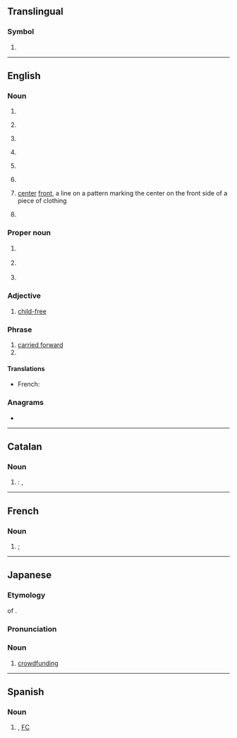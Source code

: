 {{also|cf|Cf|cF|cf.|c.f.|.cf}}
==Translingual==

===Symbol===
{{mul-symbol}}

# {{ISO 3166|1|2|Central African Republic}}

----

==English==
{{wikipedia}}

===Noun===
{{en-noun|~}}

# {{abbreviation of|en|cluster fuck}}
# {{lb|en|baseball}} {{abbreviation of|en|center field}}
# {{lb|en|baseball}} {{abbreviation of|en|center fielder}}
# {{lb|en|finance}} {{abbreviation of|en|cash flow}}
# {{lb|en|health}} {{abbreviation of|en|cystic fibrosis}}
# {{lb|en|computing}} {{abbreviation of|en|w:Collaborative filtering|Collaborative filtering}}
# {{lb|en|textiles|sewing}} [[center]] [[front]], a line on a pattern marking the center on the front side of a piece of clothing
# {{init of|en|Charlie Foxtrot}}

===Proper noun===
{{en-proper noun}}

# {{lb|en|Canada|military}} {{abbreviation of|en|Canadian Forces}}
# {{lb|en|computing}} {{abbreviation of|en|{{w|CompactFlash}}}}
# {{lb|en|computing}} {{abbreviation of|en|w:.NET Compact Framework|.NET Compact Framework}}

===Adjective===
{{en-adj|-}}

# [[child-free]]

===Phrase===
{{head|en|phrase}}

# [[carried forward]]
# {{alternative form of|en|cf.|gloss=confer, compare}}

====Translations====
{{trans-top|Canadian Forces}}
* French: {{t+|fr|FC}}
{{trans-mid}}
{{trans-bottom}}

===Anagrams===
* {{anagrams|en|a=cf|F.C.|FC|Fc}}

----

==Catalan==

===Noun===
{{head|ca|noun|g=m}}

# {{m|en|FC}}: {{initialism of|ca|[[club|Club]] de [[futbol|Futbol]]||Football Club|nodot=1}},
#: {{syn|ca|FC}}

----

==French==

===Noun===
{{fr-noun|m}}

# {{m|en|FC|gloss=football club}} {{q|soccer}}; {{initialism of|fr|[[club]] de [[foot]] ([[soccer]], [[football]])}}
#: {{syn|fr|CS}}

----

==Japanese==

===Etymology===
{{abbrev|ja}} of {{der|ja|en|crowdfunding}}.

===Pronunciation===
{{ja-pron|シー エフ}}

===Noun===
{{ja-noun|シー%-エフ}}

# [[crowdfunding]]

----

==Spanish==

===Noun===
{{head|es|noun|g=m}}

# {{init of|es|[[club|Club]] de [[fútbol|Fútbol]]||Football Club|nodot=1}}, [[FC]]